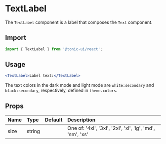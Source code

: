 # TextLabel

The `TextLabel` component is a label that composes the `Text` component.

## Import

```js
import { TextLabel } from '@tonic-ui/react';
```

## Usage

```jsx
<TextLabel>Label text:</TextLabel>
```

The text colors in the dark mode and light mode are `white:secondary` and `black:secondary`, respectively, defined in `theme.colors`.

## Props

| Name | Type | Default | Description |
| :--- | :--- | :------ | :---------- |
| size | string | | One of: '4xl', '3xl', '2xl', 'xl', 'lg', 'md', 'sm', 'xs' |
